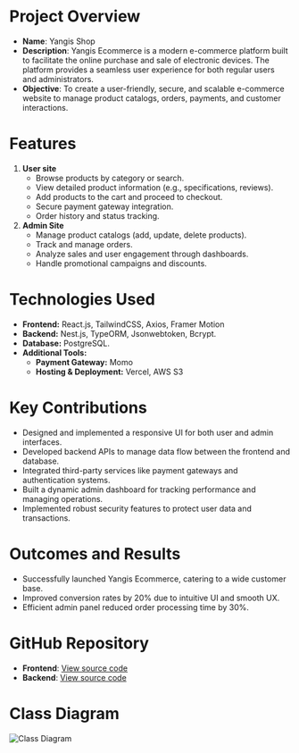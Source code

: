 # Project Overview

- **Name**: Yangis Shop
- **Description**: Yangis Ecommerce is a modern e-commerce platform built to facilitate the online purchase and sale of electronic devices. The platform provides a seamless user experience for both regular users and administrators.
- **Objective**: To create a user-friendly, secure, and scalable e-commerce website to manage product catalogs, orders, payments, and customer interactions.

# Features

1.  **User site**
    - Browse products by category or search.
    - View detailed product information (e.g., specifications, reviews).
    - Add products to the cart and proceed to checkout.
    - Secure payment gateway integration.
    - Order history and status tracking.
2.  **Admin Site**
    - Manage product catalogs (add, update, delete products).
    - Track and manage orders.
    - Analyze sales and user engagement through dashboards.
    - Handle promotional campaigns and discounts.

# Technologies Used

- **Frontend:** React.js, TailwindCSS, Axios, Framer Motion
- **Backend:** Nest.js, TypeORM, Jsonwebtoken, Bcrypt.
- **Database:** PostgreSQL.
- **Additional Tools:**
    - **Payment Gateway:** Momo
    - **Hosting & Deployment:** Vercel, AWS S3

# Key Contributions

- Designed and implemented a responsive UI for both user and admin interfaces.
- Developed backend APIs to manage data flow between the frontend and database.
- Integrated third-party services like payment gateways and authentication systems.
- Built a dynamic admin dashboard for tracking performance and managing operations.
- Implemented robust security features to protect user data and transactions.

# Outcomes and Results

- Successfully launched Yangis Ecommerce, catering to a wide customer base.
- Improved conversion rates by 20% due to intuitive UI and smooth UX.
- Efficient admin panel reduced order processing time by 30%.

# GitHub Repository

- **Frontend**: [View source code](https://github.com/duongcao04/react-vite-yangis-shop)
- **Backend**: [View source code](https://github.com/duongcao04/nestjs-yangis-shop-api)

# Class Diagram

![Class Diagram](https://raw.githubusercontent.com/duongcao04/nestjs-yangis-shop-api/refs/heads/master/class-diagram.png)
